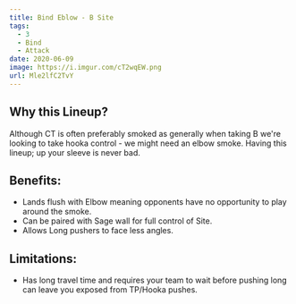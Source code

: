 ```yaml
---
title: Bind Eblow - B Site
tags:
  - 3
  - Bind
  - Attack
date: 2020-06-09
image: https://i.imgur.com/cT2wqEW.png
url: Mle2lfC2TvY
---
```


## Why this Lineup?

Although CT is often preferably smoked as generally when taking B
we're looking to take hooka control - we might need an elbow
smoke. Having this lineup; up your sleeve is never bad.

## Benefits:

- Lands flush with Elbow meaning opponents have no opportunity to
  play around the smoke.
- Can be paired with Sage wall for full control of Site.
- Allows Long pushers to face less angles.

## Limitations:

- Has long travel time and requires your team to wait before
  pushing long can leave you exposed from TP/Hooka pushes.
